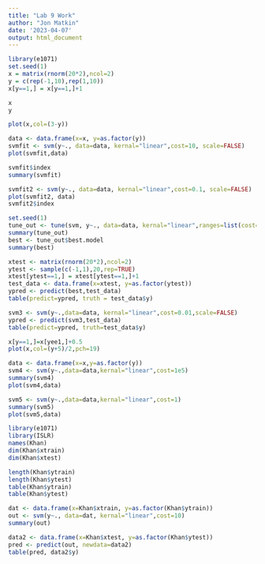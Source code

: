 ```yaml
---
title: "Lab 9 Work"
author: "Jon Matkin"
date: '2023-04-07'
output: html_document
---
```


```r
library(e1071)
set.seed(1)
x = matrix(rnorm(20*2),ncol=2)
y = c(rep(-1,10),rep(1,10))
x[y==1,] = x[y==1,]+1
```

```r
x
y
```

```r
plot(x,col=(3-y))
```
```r
data <- data.frame(x=x, y=as.factor(y))
svmfit <- svm(y~., data=data, kernal="linear",cost=10, scale=FALSE)
plot(svmfit,data)
```

```r
svmfit$index
summary(svmfit)
```
```r
svmfit2 <- svm(y~., data=data, kernal="linear",cost=0.1, scale=FALSE)
plot(svmfit2, data)
svmfit2$index
```


```r
set.seed(1)
tune_out <- tune(svm, y~., data=data, kernal="linear",ranges=list(cost=c(0.001,0.01,0.1,1,5,10)))
summary(tune_out)
best <- tune_out$best.model
summary(best)
```

```r
xtest <- matrix(rnorm(20*2),ncol=2)
ytest <- sample(c(-1,1),20,rep=TRUE)
xtest[ytest==1,] = xtest[ytest==1,]+1
test_data <- data.frame(x=xtest, y=as.factor(ytest))
ypred <- predict(best,test_data)
table(predict=ypred, truth = test_data$y)
```

```r
svm3 <- svm(y~.,data=data, kernal="linear",cost=0.01,scale=FALSE)
ypred <- predict(svm3,test_data)
table(predict=ypred, truth=test_data$y)
```

```r
x[y==1,]=x[yee1,]+0.5
plot(x,col=(y+5)/2,pch=19)
```

```r
data <- data.frame(x=x,y=as.factor(y))
svm4 <- svm(y~.,data=data,kernal="linear",cost=1e5)
summary(svm4)
plot(svm4,data)
```

```r
svm5 <- svm(y~.,data=data,kernal="linear",cost=1)
summary(svm5)
plot(svm5,data)
```

```r
library(e1071)
library(ISLR)
names(Khan)
dim(Khan$xtrain)
dim(Khan$xtest)
```

```r
length(Khan$ytrain)
length(Khan$ytest)
table(Khan$ytrain)
table(Khan$ytest)
```

```r
dat <- data.frame(x=Khan$xtrain, y=as.factor(Khan$ytrain))
out <- svm(y~., data=dat, kernal="linear",cost=10)
summary(out)
```

```r
data2 <- data.frame(x=Khan$xtest, y=as.factor(Khan$ytest))
pred <- predict(out, newdata=data2)
table(pred, data2$y)
```

